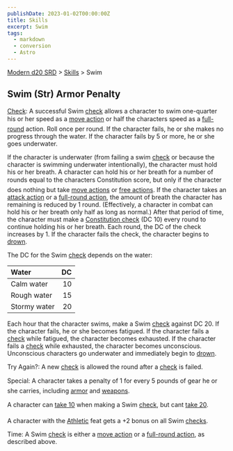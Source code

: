 ```yaml
---
publishDate: 2023-01-02T00:00:00Z
title: Skills
excerpt: Swim
tags:
  - markdown
  - conversion
  - Astro
---
```


[Modern d20 SRD](/#modernD20) > [Skills](modern-d20-srd-skills-index) > Swim

## Swim (Str) Armor Penalty

[Check](modern-d20-srd-skills-skill-basics-php#skill-check-index): A successful Swim [check](modern-d20-srd-skills-skill-basics-php#skill-check-index) allows a character to swim one-quarter his or her speed as a [move action](modern-d20-srd-combat-move-actions) or half the characters speed as a [full-round](modern-d20-srd-combat-full-round-actions) action. Roll once per round. If the character fails, he or she makes no progress through the water. If the character fails by 5 or more, he or she goes underwater.

If the character is underwater (from failing a swim [check](modern-d20-srd-skills-skill-basics-php#skill-check-index) or because the character is swimming underwater intentionally), the character must hold his or her breath. A character can hold his or her breath for a number of rounds equal to the characters Constitution score, but only if the character does nothing but take [move actions](modern-d20-srd-combat-move-actions) or [free actions](modern-d20-srd-combat-action-types). If the character takes an [attack action](modern-d20-srd-combat-attack-actions) or a [full-round action](modern-d20-srd-combat-full-round-actions), the amount of breath the character has remaining is reduced by 1 round. (Effectively, a character in combat can hold his or her breath only half as long as normal.) After that period of time, the character must make a [Constitution check](modern-d20-srd-basics-ability-scores) (DC 10) every round to continue holding his or her breath. Each round, the DC of the check increases by 1. If the character fails the check, the character begins to [drown](modern-d20-srd-environment-hazards-suffocation-drowning).

The DC for the Swim [check](modern-d20-srd-skills-skill-basics-php#skill-check-index) depends on the water:

| Water        |  DC |
| :----------- | --: |
| Calm water   |  10 |
| Rough water  |  15 |
| Stormy water |  20 |

Each hour that the character swims, make a Swim [check](modern-d20-srd-skills-skill-basics-php#skill-check-index) against DC 20. If the character fails, he or she becomes fatigued. If the character fails a [check](modern-d20-srd-skills-skill-basics-php#skill-check-index) while fatigued, the character becomes exhausted. If the character fails a [check](modern-d20-srd-skills-skill-basics-php#skill-check-index) while exhausted, the character becomes unconscious. Unconscious characters go underwater and immediately begin to [drown](modern-d20-srd-environment-hazards-suffocation-drowning).

Try Again?: A new [check](modern-d20-srd-skills-skill-basics-php#skill-check-index) is allowed the round after a [check](modern-d20-srd-skills-skill-basics-php#skill-check-index) is failed.

Special: A character takes a penalty of 1 for every 5 pounds of gear he or she carries, including [armor](modern-d20-srd-equipment-armor-general) and [weapons](modern-d20-srd-equipment-equipment-weapons).

A character can [take 10](modern-d20-srd-skills-skill-basics-php#take10-index) when making a Swim [check](modern-d20-srd-skills-skill-basics-php#skill-check-index), but cant [take 20](modern-d20-srd-skills-skill-basics-php#take20-index).

A character with the [Athletic](modern-d20-srd-feats-athletic) feat gets a +2 bonus on all Swim [checks](modern-d20-srd-skills-skill-basics-php#skill-check-index).

Time: A Swim [check](modern-d20-srd-skills-skill-basics-php#skill-check-index) is either a [move action](modern-d20-srd-combat-move-actions) or a [full-round action](modern-d20-srd-combat-full-round-actions), as described above.
